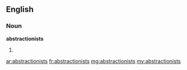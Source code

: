 ==English==

===Noun===
'''abstractionists'''

# {{plural of|[[abstractionist]]}}

[[ar:abstractionists]]
[[fr:abstractionists]]
[[mg:abstractionists]]
[[my:abstractionists]]